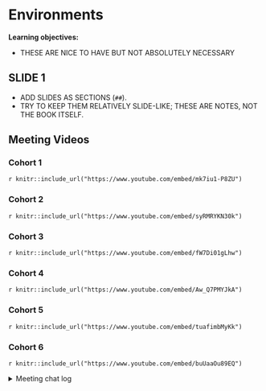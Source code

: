 # Environments

**Learning objectives:**

- THESE ARE NICE TO HAVE BUT NOT ABSOLUTELY NECESSARY

## SLIDE 1

- ADD SLIDES AS SECTIONS (`##`).
- TRY TO KEEP THEM RELATIVELY SLIDE-LIKE; THESE ARE NOTES, NOT THE BOOK ITSELF.

## Meeting Videos

### Cohort 1

`r knitr::include_url("https://www.youtube.com/embed/mk7iu1-P8ZU")`

### Cohort 2

`r knitr::include_url("https://www.youtube.com/embed/syRMRYKN30k")`

### Cohort 3

`r knitr::include_url("https://www.youtube.com/embed/fW7Di01gLhw")`

### Cohort 4

`r knitr::include_url("https://www.youtube.com/embed/Aw_Q7PMYJkA")`

### Cohort 5

`r knitr::include_url("https://www.youtube.com/embed/tuafimbMyKk")`

### Cohort 6

`r knitr::include_url("https://www.youtube.com/embed/buUaaOu89EQ")`

<details>
<summary> Meeting chat log </summary>

```
00:08:41	Arthur Shaw:	Hello, everyone!
00:21:31	Federica Gazzelloni:	?walk: Apply a function to each element of a list or atomic vector
00:23:15	Federica Gazzelloni:	?caller_env: Get properties of the current or caller frame
00:24:56	Trevin:	purrr::walk(x, function(x, ce, ace = rlang::caller_env()) {
  .ce <- rlang::caller_env()
  message("Internal: ")
  print(.ce)
  message("Argument: ")
  print(ace)
  message("External: ")
  print(ce)
  message("Internal: ",paste0(ls(.ce), collapse = "\n"))
  message("Argument: ",paste0(ls(ace), collapse = "\n"))
  message("External: ",paste0(ls(ce), collapse = "\n"))
}, ce = rlang::caller_env())
00:29:39	Federica Gazzelloni:	??iwalk: Apply a function to each element of a vector, and its index
00:35:30	Arthur Shaw:	https://magrittr.tidyverse.org/reference/tee.html
00:36:05	Federica Gazzelloni:	?`%T>%`
00:46:59	Trevin:	?eval
01:06:03	Federica Gazzelloni:	https://cran.r-project.org/web/packages/withr/index.html
01:09:21	Federica Gazzelloni:	https://github.com/r-lib/withr
01:10:38	Trevin:	I'm okay if we meet next week
01:10:53	Oluwafemi Oyedele:	I am ok with next week
```
</details>
